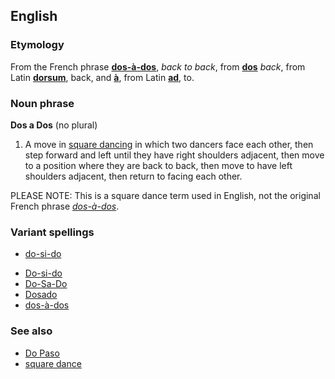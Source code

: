 ==English==
===Etymology===
From the French phrase '''[[dos-à-dos]]''', ''back to back'', from '''[[dos]]''' ''back'', from Latin '''[[dorsum]]''', back, and '''[[à]]''', from Latin '''[[ad]]''', to.

===Noun phrase===
'''Dos a Dos'''  (no plural)

# A move in [[square dancing]] in which two dancers face each other, then step forward and left until they have right shoulders adjacent, then move to a position where they are back to back, then move to have left shoulders adjacent, then return to facing each other.

PLEASE NOTE:  This is a square dance term used in English, not the original French phrase ''[[dos-à-dos]]''.

===Variant spellings===
*[[do-si-do]]
<!-- Which of these exist?  They all do--please stop removing them.  -->
*[[Do-si-do]]
*[[Do-Sa-Do]]
*[[Dosado]]
*[[dos-à-dos]]

===See also===
*[[Do Paso]]
*[[square dance]]